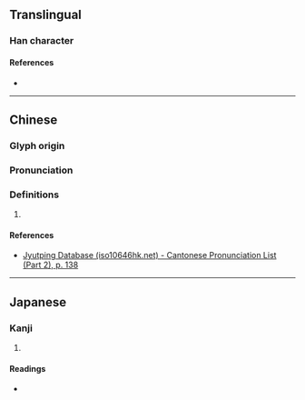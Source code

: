 {{character info}}
==Translingual==

===Han character===
{{Han char|rn=85|rad=水|as=05|sn=8|four=32177|canj=EUU|ids=⿰氵出}}

====References====
* {{Han ref|kx=0616.030|dkj=17282|dj=1009.170|hdz=31597.040|uh=6CCF|ud=27855|bh=CD4D|bd=52557}}

----

==Chinese==
{{zh-forms}}

===Glyph origin===
{{Han etym}}

===Pronunciation===
{{zh-pron
|m=zhú
|c=zeot1
|mn=tw:choat/tw:choah/tw:chuh
|mc=y
|oc=y
|cat=
}}

===Definitions===
{{zh-hanzi}}

# {{rfdef|zh}}

====References====
* [http://www.iso10646hk.net/jp/document/download.jsp Jyutping Database (iso10646hk.net) - Cantonese Pronunciation List (Part 2), p. 138]

----

==Japanese==

===Kanji===
{{ja-kanji|grade=|rs=水05}}

# {{rfdef|ja|sort=水05}}

====Readings====
* {{ja-readings|on=[[ちゅつ]] (chutsu), [[こつ]] (kotsu), [[こち]] (kochi)|kun=}}